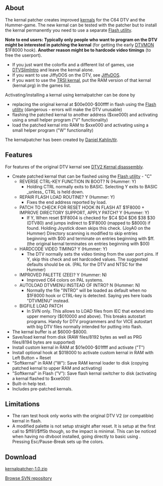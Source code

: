 == About ==

The kernal patcher creates improved [[DTV2 Kernal disassembly|kernals]] for the C64 DTV and the Hummer-game.
The new kernal can be tested with the patcher but to install the kernal permanently you need to use a separate [[Flash utility]].

'''Note to end users: Typically only people who want to program on the DTV might be interested in patching the kernal''' (for getting the early [[DTVMON]] $1F8000 hook). '''Another reason might be to hardcode video timings''' (to free the userport).
* If you just want the colorfix and a different list of games, use [[DTVSlimIntro]] and leave the kernal alone.
* If you want to use JiffyDOS on the DTV, see [[JiffyDOS]].
* If you want to use the [http://noname.c64.org/csdb/release/?id=71856&show=summary TRSI kernal], put the RAM version of that kernal (kernal.prg) in the games list.

Activating/installing a kernal using kernalpatcher can be done by
* replacing the original kernal at $00e000-$00ffff in flash using the [[Flash utility]] (dangerous - errors will make the DTV unusable)
* flashing the patched kernal to another address ($xxe000) and activating using a small helper program ("V" functionality)
* load the patched kernal into RAM to $xxe000 and activating using a small helper program ("W" functionality)

The kernalpatcher has been created by [http://www.kahlin.net/daniel/dtv/ Daniel Kahlin/tlr].

== Features ==

For features of the original DTV kernal see [[DTV2 Kernal disassembly]].

* Create patched kernal that can be flashed using the [[Flash utility]] - "C"
** REVERSE CTRL-KEY FUNCTION IN BOOT? N  (Hummer: Y)
*** Holding CTRL normally exits to BASIC.  Selecting Y exits to BASIC _unless_ CTRL is held down.
** REPAIR FLASH LOAD ROUTINE? Y          (Hummer: Y)
*** Fixes the end address reported by load.
** PATCH TO CHECK FOR RESET HOOK IN FLASH AT $1F8000 + IMPROVE DIRECTORY SUPPORT, APPLY PATCH? Y                        (Hummer: Y)
*** If Y, When reset $1F8004 is checked for $C4 $D4 $D6 $38 $30 (DTV80) and jumps indirect to $1F8000 (mapped to $8000) if found. Holding Joystick down skips this check.  (JoyA0 on the Hummer) Directory scanning is modified to skip entries beginning with $00 and terminate on entries beginning with $ff.(the original kernal terminates on entries beginning with $00)
** HARDCODE VIDEO TIMING? Y              (Hummer: Y)
*** The DTV normally sets the video timing from the user port pins. If Y, skip this check and set hardcoded values. The suggested defaults should be ok. (PAL for the DTV and NTSC for the Hummer)
** IMPROVED PALETTE (ZEE)? Y             (Hummer: N)
*** Improved C64 colors on PAL systems.
** AUTOLOAD DTVMENU INSTEAD OF INTRO? N  (Hummer: N)
*** Normally the file "INTRO" will be loaded as default when no $1F8000 hook or CTRL-key is detected.  Saying yes here loads "DTVMENU" instead.
** BIGFILE LOAD PATCH
*** In SVN only. This allows to LOAD files from IEC that extend into upper memory ($010000 and above). This breaks autostart programs. Handy for DTV programmers and for VICE autostart with big DTV files normally intended for putting into flash.
* The kernal buffer is at $6000-$8000.
* Save/load kernal from disk (RAW files/8192 bytes as well as PRG files/8194 bytes are supported)
* Install custom kernal in RAM at $01e000-$01ffff and activate ("T")
* Install optional hook at $018000 to activate custom kernal in RAM with Left Button + Reset
* "Softkernal" in RAM ("W"): Save RAM kernal loader to disk (copying patched kernal to upper RAM and activating)
* "Softkernal" in Flash ("V"): Save flash kernal switcher to disk (activating a kernal flashed to $xxe000)
* Built-in help text.
* Includes pre-patched kernals.

== Limitations ==

* The ram test hook only works with the original DTV V2 (or compatible) kernal in flash.
* A modified palette is not setup straight after reset. It is setup at the first call to $ff81/$ff5b though, so the impact is minimal. This can be noticed when having no dtvboot installed, going directly to basic using <ctrl>. Pressing Esc/Pause-Break sets up the colors. 

== Download ==

[[Media:kernalpatcher-1.0.zip|kernalpatcher-1.0.zip]]

[http://viceplus.svn.sourceforge.net/viewvc/viceplus/trunk/tools/kernalpatcher/ Browse SVN repository]